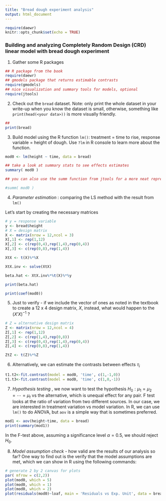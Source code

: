 ```yaml
---
title: "Bread dough experiment analysis"
output: html_document
---
```


```r
require(daewr)
knitr::opts_chunk$set(echo = TRUE)
```

### Building and analyzing Completely Random Design (CRD) linear model with bread dough experiment

1. Gather some R packages 

```r
## R package from the book
require(daewr)
## gmodels package that returns estimable contrasts
require(gmodels)
## nice visualization and summary tools for models, optional
require(jtools)


```

2. Check out the `bread` dataset. Note: only print the whole dataset in your write-up when you know the dataset is small, otherwise, something like `print(head(<your data>))` is more visually friendly.

```r
## 
print(bread)

```

3. Build model using the R function `lm()`: treatment = time to rise, response variable = height of dough. Use `?lm` in R console to learn more about the function.
```r

mod0 <- lm(height ~ time, data = bread)

## take a look at summary stats to see effects estimates
summary( mod0 )

## you can also use the summ function from jtools for a more neat representation of the result

#summ( mod0 )
```


4. *Parameter estimation* : comparing the LS method with the result from `lm()`

Let's start by creating the necessary matrices
```r
# y = response variable
y <- bread$height
# X = design matrix
X <- matrix(nrow = 12,ncol = 3)
X[,1] <- rep(1,12)
X[,2] <- c(rep(0,4),rep(1,4),rep(0,4))
X[,3] <- c(rep(0,8),rep(1,4))

XtX <- t(X)%*%X

XtX.inv <- solve(XtX)

beta.hat <- XtX.inv%*%t(X)%*%y

print(beta.hat)

print(coef(mod0))
```

5. Just to verify - if we include the vector of ones as noted in the textbook to create a 12 x 4 design matrix, $X$, instead, what would happen to the $(X'X)^{-1}$ ?

```r
# Z = alternative design matrix
Z <- matrix(nrow = 12,ncol = 4)
Z[,1] <- rep(1,12)
Z[,2] <- c(rep(1,4),rep(0,8))
Z[,3] <- c(rep(0,4),rep(1,4),rep(0,4))
Z[,4] <- c(rep(0,8),rep(1,4))

ZtZ <- t(Z)%*%Z

```

6. Alternatively, we can estimate the contrasts between effects $\tau_i$

```r

t1.t2<-fit.contrast(model = mod0, 'time', c(1,-1,0))
t1.t3<-fit.contrast(model = mod0, 'time', c(1,0,-1))
```


7. *Hypothesis testing* , we now want to test the hypothesis $H_0 : \mu_1 = \mu_2 = \cdots = \mu_t$ vs the alternative, which is unequal effect for any pair. F test looks at the ratio of variation from two different sources. In our case, we are interested in treatment variation vs model variation. In R, we can use `lm()` to do ANOVA, but `aov` is a simple way that is sometimes preferred. 

```r
mod1 <- aov(height~time, data = bread)
print(summary(mod1))
```

In the F-test above, assuming a significance level $\alpha = 0.5$, we should reject $H_0.$


8. *Model assumption check* - how valid are the results of our analysis so far? One way to find out is the verify that the model assumptions are met, which we can show in R using the following commands:

```r
# generate 2 by 2 canvas for plots
par( mfrow = c(2,2))
plot(mod0, which = 5)
plot(mod0, which = 1)
plot(mod0, which = 2)
plot(residuals(mod0)~loaf, main = 'Residuals vs Exp. Unit', data = bread)
```